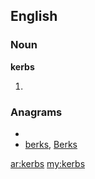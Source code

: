 ==English==

===Noun===
'''kerbs'''

# {{plural of|[[kerb]]}}

===Anagrams===
* {{alphagram|bekrs}}
* [[berks#English|berks]], [[Berks#English|Berks]]

[[ar:kerbs]]
[[my:kerbs]]